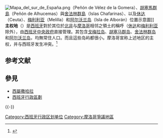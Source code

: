 [[File:Mapa_del_sur_de_España.png|thumb]]（Peñón de Vélez de la Gomera）、[[胡塞馬群島|胡塞馬群島]]（Peñón de Alhucemas）與[[舍法林群島|舍法林群島]]（Islas Chafarinas）、以及[[休达|休达]]（Ceuta）、[[梅利利亚|梅利利亚]]（Melilla）和[[阿尔沃兰岛|阿尔沃兰岛]]（Isla de Alborán）位置示意圖]]
'''主权地'''（{{lang-es|plazas de soberanía}}）是[[西班牙|西班牙]]對於其位於[[北非|北非]]与[[摩洛哥|摩洛哥]]相邻之領土的稱呼（[[休达|休达]]和[[梅利利亚|梅利利亚]]除外），由[[西班牙政治|西班牙中央政府]]直接管理。其包含[[戈梅拉岛_(西属主权地)|戈梅拉岛]]、[[胡塞马群岛|胡塞马群岛]]、[[舍法林群岛|舍法林群岛]]和[[阿尔沃兰岛|阿尔沃兰岛]]，均無常住人口。而且這些岛屿都很小。摩洛哥宣称上述地区的主权，并与西班牙发生冲突。<ref>{{cite web |title=西班牙同摩洛哥之间的岛屿之争 |url=https://www.dw.com/zh/西班牙同摩洛哥之间的岛屿之争/a-591830 |website=DW |access-date=2021-05-16 |archive-date=2020-12-01 |archive-url=https://web.archive.org/web/20201201112424/https://www.dw.com/zh/%E8%A5%BF%E7%8F%AD%E7%89%99%E5%90%8C%E6%91%A9%E6%B4%9B%E5%93%A5%E4%B9%8B%E9%97%B4%E7%9A%84%E5%B2%9B%E5%B1%BF%E4%B9%8B%E4%BA%89/a-591830 |dead-url=no }}</ref>

== 参考文献 ==
{{Reflist}}

== 參見 ==
{{Portal box|西班牙}}
* [[西屬撒哈拉|西屬撒哈拉]]
* [[西班牙行政區劃|西班牙行政區劃]]

{{-}}
{{西班牙行政區劃}}
{{Outlying territories of European countries}}
{{西班牙小作品}}
[[Category:西班牙行政区划单位|Category:西班牙行政区划单位]]
[[Category:摩洛哥爭議地區|Category:摩洛哥爭議地區]]